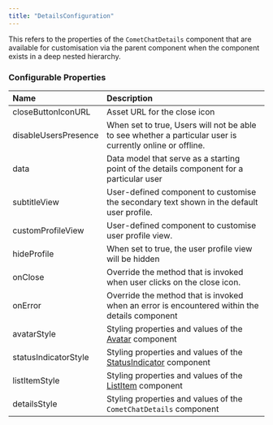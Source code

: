 ```yaml
---
title: "DetailsConfiguration"
---
```


This refers to the properties of the `CometChatDetails` component that are available for customisation via the parent component when the component exists in a deep nested hierarchy.

### Configurable Properties

| Name                 | Description                                                                                               |
| :-------------------- | :--------------------------------------------------------------------------------------------------------- |
| closeButtonIconURL   | Asset URL for the close icon                                                                              |
| disableUsersPresence | When set to true, Users will not be able to see whether a particular user is currently online or offline. |
| data                 | Data model that serve as a starting point of the details component for a particular user                  |
| subtitleView         | User-defined component to customise the secondary text shown in the default user profile.                 |
| customProfileView    | User-defined component to customise user profile view.                                                    |
| hideProfile          | When set to true, the user profile view will be hidden                                                    |
| onClose              | Override the method that is invoked when user clicks on the close icon.                                   |
| onError              | Override the method that is invoked when an error is encountered within the details component             |
| avatarStyle          | Styling properties and values of the [Avatar](/web-elements/avatar) component                        |
| statusIndicatorStyle | Styling properties and values of the [StatusIndicator](/web-elements/status-indicator) component     |
| listItemStyle        | Styling properties and values of the [ListItem](/web-elements/list-item) component                   |
| detailsStyle         | Styling properties and values of the `CometChatDetails` component                                         |
